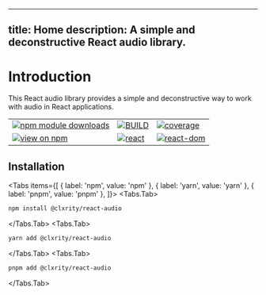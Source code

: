 
---
title: Home
description: A simple and deconstructive React audio library.
---

# Introduction

This React audio library provides a simple and deconstructive way to work with audio in React applications.

|  |  |  |
| --- | --- | --- |
| [![npm module downloads](https://img.shields.io/npm/dm/%40clxrity%2Freact-audio?style=for-the-badge&logo=npm&logoColor=%23CB3837&logoSize=auto&label=DOWNLOADS)](https://www.npmjs.org/package/@clxrity/react-audio) | [![BUILD](https://img.shields.io/github/actions/workflow/status/clxrityy/react-audio/.github%2Fworkflows%2Fmain.yml?branch=main&event=push&style=for-the-badge&logo=github&logoColor=%23181717&logoSize=auto&label=BUILD&color=%232dba4e)](https://github.com/clxrityy/react-audio/actions/workflows/main.yml) | [![coverage](https://codecov.io/gh/clxrityy/react-audio/graph/badge.svg?token=X4NBMSM9ZP)](https://codecov.io/gh/clxrityy/react-audio) |
| [![view on npm](https://img.shields.io/npm/v/%40clxrity%2Freact-audio?style=for-the-badge&logo=npm&logoColor=%23CB3837&logoSize=auto&label=NPM)](https://www.npmjs.org/package/@clxrity/react-audio) | [![react](https://img.shields.io/npm/dependency-version/%40clxrity%2Freact-audio/peer/react?style=for-the-badge&logo=react&logoColor=%2361DAFB&logoSize=auto&label=react)](https://www.npmjs.com/package/react) | [![react-dom](https://img.shields.io/npm/dependency-version/%40clxrity%2Freact-audio/peer/react-dom?style=for-the-badge&logo=react&logoColor=%2361DAFB&logoSize=auto&label=react-dom)](https://www.npmjs.com/package/react-dom) |


## Installation

<Tabs items={[
  { label: 'npm', value: 'npm' },
  { label: 'yarn', value: 'yarn' },
  { label: 'pnpm', value: 'pnpm' },
]}>
  <Tabs.Tab>
```bash
npm install @clxrity/react-audio
```
  </Tabs.Tab>
  <Tabs.Tab>
```bash
yarn add @clxrity/react-audio
```
  </Tabs.Tab>
  <Tabs.Tab>
```bash
pnpm add @clxrity/react-audio
```
  </Tabs.Tab>
</Tabs>
